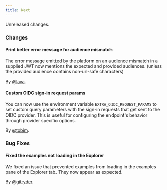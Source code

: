```yaml
---
title: Next
---
```


Unreleased changes.

### Changes

#### Print better error message for audience mismatch

The error message emitted by the platform on an audience mismatch in a supplied JWT now mentions the expected and provided audiences. (unless the provided audience contains non-url-safe characters)

By [@lava](https://github.com/lava).

#### Custom OIDC sign-in request params

You can now use the environment variable `EXTRA_OIDC_REQUEST_PARAMS` to set custom query parameters with the sign-in requests that get sent to the OIDC provider. This is useful for configuring the endpoint's behavior through provider specific options.

By [@tobim](https://github.com/tobim).

### Bug Fixes

#### Fixed the examples not loading in the Explorer

We fixed an issue that prevented examples from loading in the examples pane of the Explorer tab. They now appear as expected.

By [@gitryder](https://github.com/gitryder).
